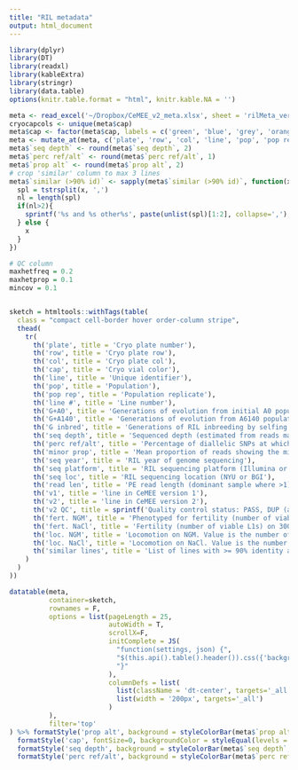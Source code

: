 ```yaml
---
title: "RIL metadata"
output: html_document
---
```


```r
library(dplyr)
library(DT)
library(readxl)
library(kableExtra)
library(stringr)
library(data.table)
options(knitr.table.format = "html", knitr.kable.NA = '') 
```

```r
meta <- read_excel('~/Dropbox/CeMEE_v2_meta.xlsx', sheet = 'rilMeta_verbose')
cryocapcols <- unique(meta$cap)
meta$cap <- factor(meta$cap, labels = c('green', 'blue', 'grey', 'orange', 'yellow', 'red'))
meta <- mutate_at(meta, c('plate', 'row', 'col', 'line', 'pop', 'pop rep', 'G+A0', 'G+A140', 'G inbred', 'line','v1', 'v2', 'v2 QC', 'seq loc', 'seq platform', 'seq year'), factor)
meta$`seq depth` <- round(meta$`seq depth`, 2)
meta$`perc ref/alt` <- round(meta$`perc ref/alt`, 1)
meta$`prop alt` <- round(meta$`prop alt`, 2)
# crop 'similar' column to max 3 lines
meta$`similar (>90% id)` <- sapply(meta$`similar (>90% id)`, function(x) {
  spl = tstrsplit(x, ',')
  nl = length(spl)
  if(nl>2){
    sprintf('%s and %s other%s', paste(unlist(spl)[1:2], collapse=','), nl-2, ifelse(nl>3, 's', ''))
  } else {
    x
  }
})

# QC column
maxhetfreq = 0.2
maxhetprop = 0.1
mincov = 0.1


sketch = htmltools::withTags(table(
  class = "compact cell-border hover order-column stripe",
  thead(
    tr(
      th('plate', title = 'Cryo plate number'),
      th('row', title = 'Cryo plate row'),
      th('col', title = 'Cryo plate col'),
      th('cap', title = 'Cryo vial color'),
      th('line', title = 'Unique identifier'),
      th('pop', title = 'Population'),
      th('pop rep', title = 'Population replicate'),
      th('line #', title = 'Line number'),
      th('G+A0', title = 'Generations of evolution from initial A0 population (excluding inbreeding)'),
      th('G+A140', title = 'Generations of evolution from A6140 population (excluding inbreeding)'),
      th('G inbred', title = 'Generations of RIL inbreeding by selfing'),
      th('seq depth', title = 'Sequenced depth (estimated from reads mapped to the center of chromosome I with minimum MQ40)'),
      th('perc ref/alt', title = 'Percentage of diallelic SNPs at which both the reference and alternate alleles are seen at least once in the RIL sequencing data'),
      th('minor prop', title = 'Mean proportion of reads showing the minor allele at sites where at least three reads are present and both alleles are seen'),
      th('seq year', title = 'RIL year of genome sequencing'),
      th('seq platform', title = 'RIL sequencing platform (Illumina or BGI)'),
      th('seq loc', title = 'RIL sequencing location (NYU or BGI'),
      th('read len', title = 'PE read length (dominant sample where >1)'),
      th('v1', title = 'line in CeMEE version 1'),
      th('v2', title = 'line in CeMEE version 2'),
      th('v2 QC', title = sprintf('Quality control status: PASS, DUP (another closely related line has been retained), LOW COV (<%sx), HET (ref & alt seen at >%s%% of sites with >= 3 reads and mean minor allele proportion > %s', mincov, maxhetfreq*100, maxhetprop),
      th('fert. NGM', title = 'Phenotyped for fertility (number of viable L1s) on NGM. Value is the number of observations (worms) post-QC.'),
      th('fert. NaCl', title = 'Fertility (number of viable L1s) on 300mM NaCl. Value is the number of observations (worms) post-QC.'),
      th('loc. NGM', title = 'Locomotion on NGM. Value is the number of observations (tracks) post-QC.'),
      th('loc. NaCl', title = 'Locomotion on NaCl. Value is the number of observations (tracks) post-QC.'),
      th('similar lines', title = 'List of lines with >= 90% identity at diallelic markers. Only one of this group is retained in CeMEE v2, based on the amount of phenotyping and then sequence data'))
    )
  )
))

datatable(meta, 
          container=sketch,
          rownames = F,
          options = list(pageLength = 25, 
                         autoWidth = T, 
                         scrollX=F,
                         initComplete = JS(
                           "function(settings, json) {",
                           "$(this.api().table().header()).css({'background-color': '#000', 'color': '#fff'});",
                           "}"
                         ),
                         columnDefs = list(
                           list(className = 'dt-center', targets='_all'),
                           list(width = '200px', targets='_all')
                         )
          ), 
          filter='top'
) %>% formatStyle('prop alt', background = styleColorBar(meta$`prop alt`, 'firebrick')) %>% formatStyle('similar (>90% id)', fontSize=1) %>%
  formatStyle('cap', fontSize=0, backgroundColor = styleEqual(levels = unique(meta$cap), values = paste0('#', cryocapcols))) %>%
  formatStyle('seq depth', background = styleColorBar(meta$`seq depth`, 'steelblue')) %>%
  formatStyle('perc ref/alt', background = styleColorBar(meta$`perc ref/alt`, 'firebrick'))
```
